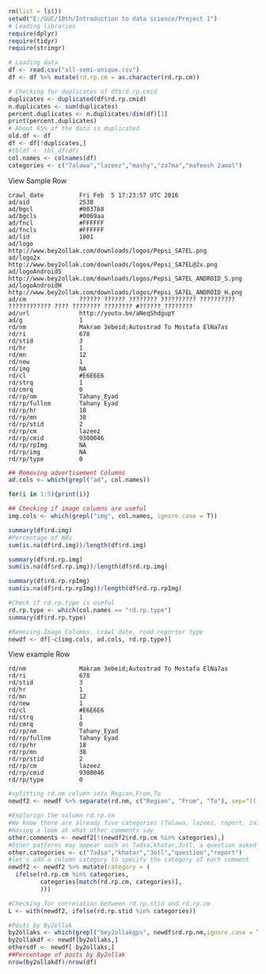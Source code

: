
```r
rm(list = ls())
setwd("E:/GUC/10th/Introduction to data science/Project 1")
# Loading libraries
require(dplyr)
require(tidyr)
require(stringr)
```
```r
# Loading data
df <- read.csv("all-semi-unique.csv")
df <- df %>% mutate(rd.rp.cm = as.character(rd.rp.cm))

# Checking for duplicates of df$rd.rp.cmid
duplicates <- duplicated(df$rd.rp.cmid)
n.duplicates <- sum(duplicates)
percent.duplicates <- n.duplicates/dim(df)[1]
print(percent.duplicates)
# About 65% of the data is duplicated
old.df <- df
df <- df[!duplicates,]
#tbldf <- tbl_df(df)
col.names <- colnames(df)
categories <- c("7alawa","lazeez","mashy","za7ma","mafeesh 2amal")
```

View Sample Row
```
crawl_date			Fri Feb  5 17:23:57 UTC 2016
ad/aid				2538
ad/bgcl				#003768
ad/bgcls			#0069aa
ad/fncl				#FFFFFF
ad/fncls			#FFFFFF
ad/lid				1001
ad/logo				http://www.bey2ollak.com/downloads/logos/Pepsi_SA7EL.png
ad/logo2x			http://www.bey2ollak.com/downloads/logos/Pepsi_SA7EL@2x.png
ad/logoAndroidS		http://www.bey2ollak.com/downloads/logos/Pepsi_SA7EL_ANDROID_S.png
ad/logoAndroidH		http://www.bey2ollak.com/downloads/logos/Pepsi_SA7EL_ANDROID_H.png
ad/cm				?????? ?????? ???????? ?????????? ?????????? ???????????? ???? ???????? ???????? #??????_????????
ad/url				http://youtu.be/aNeqShdgupY
ad/g				1
rd/nm				Makram 3ebeid;Autostrad To Mostafa ElNa7as
rd/ri				678
rd/stid				3
rd/hr				1
rd/mn				12
rd/new				1
rd/img				NA
rd/cl				#E6E6E6
rd/strq				1
rd/cmrq				0
rd/rp/nm			Tahany_Eyad
rd/rp/fullnm		Tahany Eyad
rd/rp/hr			18
rd/rp/mn			38
rd/rp/stid			2
rd/rp/cm			lazeez
rd/rp/cmid			9300046
rd/rp/rpImg			NA
rd/rp/img			NA
rd/rp/type			0
```

```r
## Removing advertisement Columns
ad.cols <- which(grepl("ad", col.names))
```
```r
for(i in 1:5){print(i)}
```

```r
## Checking if image columns are useful
img.cols <- which(grepl("img", col.names, ignore.case = T))
```
```r
summary(df$rd.img)
#Percentage of NAs
sum(is.na(df$rd.img))/length(df$rd.img)
```

```r
summary(df$rd.rp.img)
sum(is.na(df$rd.rp.img))/length(df$rd.rp.img)
```

```r
summary(df$rd.rp.rpImg)
sum(is.na(df$rd.rp.rpImg))/length(df$rd.rp.rpImg)
```

```r
#Check if rd.rp.type is useful
rd.rp.type <- which(col.names == "rd.rp.type")
summary(df$rd.rp.type)
````

```r
#Removing Image Columns, crawl date, road reporter type
newdf <- df[-c(img.cols, ad.cols, rd.rp.type)]
```
View example Row
```
rd/nm				Makram 3ebeid;Autostrad To Mostafa ElNa7as
rd/ri				678
rd/stid				3
rd/hr				1
rd/mn				12
rd/new				1
rd/cl				#E6E6E6
rd/strq				1
rd/cmrq				0
rd/rp/nm			Tahany_Eyad
rd/rp/fullnm		Tahany Eyad
rd/rp/hr			18
rd/rp/mn			38
rd/rp/stid			2
rd/rp/cm			lazeez
rd/rp/cmid			9300046
rd/rp/type			0
```

```r
#splitting rd.nm column into Region,From,To
newdf2 <- newdf %>% separate(rd.nm, c("Region", "From", "To"), sep="(( To )|;)", remove = TRUE)
```

```r
#Explorign the column rd.rp.cm
#We know there are already five categories (7alawa, lazeez, report, za7ma, mfesh amal, so2al)
#Having a look at what other comments say
other.comments <- newdf2[!(newdf2$rd.rp.cm %in% categories),]
#Other patterns may appear such as 7adsa,khatar,3otl, a question asked by a user, or a report by by2ollak GPS service
other.categories <- c("7adsa","khatar","3otl","question","report")
#let's add a column category to specify the category of each comment
newdf2 <- newdf2 %>% mutate(category = (
  ifelse(rd.rp.cm %in% categories, 
         categories[match(rd.rp.cm, categories)],
         )))
```

```r
#Checking for correlation between rd.rp.stid and rd.rp.cm
L <- with(newdf2, ifelse(rd.rp.stid %in% categories))
```

```r
#Posts by By2ollak
by2ollaks <- which(grepl("bey2ollakgps", newdf$rd.rp.nm,ignore.case = T))
by2ollakdf <- newdf[by2ollaks,]
othersdf <- newdf[-by2ollaks,]
##Percentage of posts by By2ollak
nrow(by2ollakdf)/nrow(df)
```

